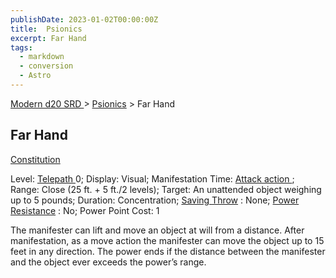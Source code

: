 ```yaml
---
publishDate: 2023-01-02T00:00:00Z
title:  Psionics
excerpt: Far Hand
tags:
  - markdown
  - conversion
  - Astro
---
```


[ Modern d20 SRD ](/#modernD20) > [ Psionics](modern-d20-srd-psionics-index) > Far Hand

##  Far Hand

[ Constitution ](modern-d20-srd-basics-ability-scores)

Level: [ Telepath ](modern-d20-srd-classes-advanced-telepath) 0; Display:
Visual; Manifestation Time: [ Attack action ](modern-d20-srd-combat-attack-actions) ; Range: Close (25 ft. + 5 ft./2 levels); Target: An unattended
object weighing up to 5 pounds; Duration: Concentration; [ Saving Throw](modern-d20-srd-basics-saving-throws) : None; [ Power Resistance](modern-d20-srd-special-abilities-power-resistance) : No; Power Point Cost: 1

The manifester can lift and move an object at will from a distance. After
manifestation, as a move action the manifester can move the object up to 15
feet in any direction. The power ends if the distance between the manifester
and the object ever exceeds the power’s range.

